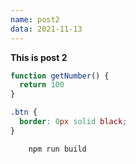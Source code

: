 ```yaml
---
name: post2
data: 2021-11-13
---
```


**This is post 2**

```javascript
function getNumber() {
  return 100
}
```

```css
.btn {
  border: 0px solid black;
}
```

```cmd
    npm run build
```

